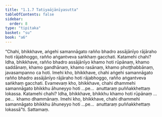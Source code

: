 ```yaml
---
title: "1.1.7 Tatiyaājānīyasutta"
tableOfContents: false
sidebar:
  order: 8
type: "tipitaka"
basket: "su"
book: "a6"
---
```



<DynamicBreadcrumb />

<Division number="7" book="a6">

<Paragraph number="25" book="a6">
“Chahi, bhikkhave, aṅgehi samannāgato rañño bhadro assājānīyo rājāraho hoti rājabhoggo, rañño aṅgantveva saṅkhaṃ gacchati. Katamehi chahi? Idha, bhikkhave, rañño bhadro assājānīyo khamo hoti rūpānaṃ, khamo saddānaṃ, khamo gandhānaṃ, khamo rasānaṃ, khamo phoṭṭhabbānaṃ, javasampanno ca hoti. Imehi kho, bhikkhave, chahi aṅgehi samannāgato rañño bhadro assājānīyo rājāraho hoti rājabhoggo, rañño aṅgantveva saṅkhaṃ gacchati.
</Paragraph>

<Paragraph number="26" book="a6">
Evamevaṃ kho, bhikkhave, chahi dhammehi samannāgato bhikkhu āhuneyyo hoti …pe…  anuttaraṃ puññakkhettaṃ lokassa. Katamehi chahi? Idha, bhikkhave, bhikkhu khamo hoti rūpānaṃ …pe…  khamo dhammānaṃ. Imehi kho, bhikkhave, chahi dhammehi samannāgato bhikkhu āhuneyyo hoti …pe…  anuttaraṃ puññakkhettaṃ lokassā”ti.

</Paragraph>
</Division>

<Paragraph number="27" type="center" book="a6">
Sattamaṃ.
</Paragraph>